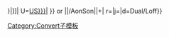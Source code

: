 <includeonly>{{convert/{{{2|to}}}/AonSon|{{{1}}}|{{{3}}}|
u=[[United States customary units|US]][[{{{t|{{{n}}}}}}|{{{u}}}]]|
U=[[United States customary units|US]][[{{{t|{{{n}}}}}}|{{{u}}}]]<!--
--endconvert/{2}/AonSon-->}} or <!--
-->{{convert/{{#ifeq:{{{4}}}|def|{{{o|}}}|{{{4}}}}}<!--endifeq--
-->|{{{1}}}|{{{2}}}/AonSon|{{{3}}}|{{{s}}}+{{{b}}}|<!--
-->r={{{r}}}|j={{{j}}}|d=Dual/Loff}}</includeonly><noinclude>

[[Category:Convert子模板]]
</noinclude>
